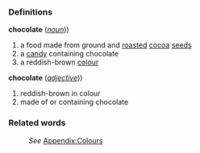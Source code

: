 ===Definitions===
;'''chocolate''' (''[[noun]]''))
#a food made from ground and [[roast]]ed [[cocoa]] [[seed]]s
#a [[candy]] containing chocolate
#a reddish-brown [[color|colour]]

;'''chocolate''' (''[[adjective]]''))
#reddish-brown in colour
#made of or containing chocolate

===Related words===
:''See'' [[Wiktionary_Appendix:Colours|Appendix:Colours]]